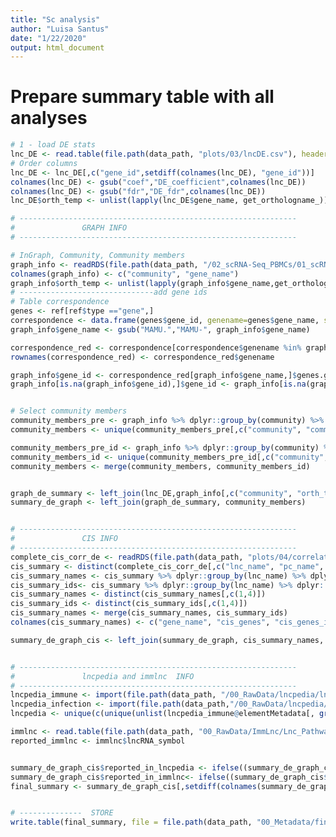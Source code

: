 ```yaml
---
title: "Sc analysis"
author: "Luisa Santus"
date: "1/22/2020"
output: html_document
---
```



# Prepare summary table with all analyses 

```r
# 1 - load DE stats
lnc_DE <- read.table(file.path(data_path, "plots/03/lncDE.csv"), header = T, sep = ",")
# Order columns
lnc_DE <- lnc_DE[,c("gene_id",setdiff(colnames(lnc_DE), "gene_id"))]
colnames(lnc_DE) <- gsub("coef","DE_coefficient",colnames(lnc_DE))
colnames(lnc_DE) <- gsub("fdr","DE_fdr",colnames(lnc_DE))
lnc_DE$orth_temp <- unlist(lapply(lnc_DE$gene_name, get_orthologname_))

# --------------------------------------------------------------
#               GRAPH INFO 
# --------------------------------------------------------------

# InGraph, Community, Community members 
graph_info <- readRDS(file.path(data_path, "/02_scRNA-Seq_PBMCs/01_scRNA-Seq_inVivo_rhemac10/05_RObjects/09_graph/Graph_communitybelonging.rds"))
colnames(graph_info) <- c("community", "gene_name")
graph_info$orth_temp <- unlist(lapply(graph_info$gene_name,get_orthologname_ ))
# ------------------------------add gene ids
# Table correspondence 
genes <- ref[ref$type =="gene",]
correspondence <- data.frame(genes$gene_id, genename=genes$gene_name, stringsAsFactors = F)
graph_info$gene_name <- gsub("MAMU.","MAMU-", graph_info$gene_name)

correspondence_red <- correspondence[correspondence$genename %in% graph_info$gene_name, ]
rownames(correspondence_red) <- correspondence_red$genename

graph_info$gene_id <- correspondence_red[graph_info$gene_name,]$genes.gene_id
graph_info[is.na(graph_info$gene_id),]$gene_id <- graph_info[is.na(graph_info$gene_id),]$gene_name


# Select community members 
community_members_pre <- graph_info %>% dplyr::group_by(community) %>% dplyr::mutate("community_members" = paste(orth_temp, collapse = "; "))
community_members <- unique(community_members_pre[,c("community", "community_members")])

community_members_pre_id <- graph_info %>% dplyr::group_by(community) %>% dplyr::mutate("community_members_id" = paste(gene_id, collapse = "; "))
community_members_id <- unique(community_members_pre_id[,c("community", "community_members_id")])
community_members <- merge(community_members, community_members_id)


graph_de_summary <- left_join(lnc_DE,graph_info[,c("community", "orth_temp")], by = "orth_temp")
summary_de_graph <- left_join(graph_de_summary, community_members)


# --------------------------------------------------------------
#               CIS INFO 
# --------------------------------------------------------------
complete_cis_corr_de <- readRDS(file.path(data_path, "plots/04/correlations_de_cis.rds"))
cis_summary <- distinct(complete_cis_corr_de[,c("lnc_name", "pc_name", "pc_id")])
cis_summary_names <- cis_summary %>% dplyr::group_by(lnc_name) %>% dplyr::mutate("cis_genes" = paste(pc_name, collapse = "; "))
cis_summary_ids<- cis_summary %>% dplyr::group_by(lnc_name) %>% dplyr::mutate("cis_ids" = paste(pc_id, collapse = "; "))
cis_summary_names <- distinct(cis_summary_names[,c(1,4)])
cis_summary_ids <- distinct(cis_summary_ids[,c(1,4)])
cis_summary_names <- merge(cis_summary_names, cis_summary_ids)
colnames(cis_summary_names) <- c("gene_name", "cis_genes", "cis_genes_id")

summary_de_graph_cis <- left_join(summary_de_graph, cis_summary_names, by = "gene_name")


# --------------------------------------------------------------
#               lncpedia and immlnc  INFO 
# --------------------------------------------------------------
lncpedia_immune <- import(file.path(data_path, "/00_RawData/lncpedia/lncpedia_immune.gtf"))
lncpedia_infection <- import(file.path(data_path,"/00_RawData/lncpedia/lncpedia_infection.gtf"))
lncpedia <- unique(c(unique(unlist(lncpedia_immune@elementMetadata[, grepl("gene", colnames(lncpedia_immune@elementMetadata))])), unique(unlist(lncpedia_infection@elementMetadata[, grepl("gene", colnames(lncpedia_infection@elementMetadata))]))))

immlnc <- read.table(file.path(data_path, "00_RawData/ImmLnc/Lnc_Pathways_Sig.txt"), header = TRUE, sep = "\t", stringsAsFactors = FALSE)
reported_immlnc <- immlnc$lncRNA_symbol


summary_de_graph_cis$reported_in_lncpedia <- ifelse((summary_de_graph_cis$ortholog_found == T &summary_de_graph_cis$ortholog %in% lncpedia), TRUE, FALSE)
summary_de_graph_cis$reported_in_immlnc<- ifelse((summary_de_graph_cis$ortholog_found == T &summary_de_graph_cis$ortholog %in% reported_immlnc), TRUE, FALSE)
final_summary <- summary_de_graph_cis[,setdiff(colnames(summary_de_graph_cis), "orth_temp")]


# --------------  STORE
write.table(final_summary, file = file.path(data_path, "00_Metadata/final_DE_summary.csv"), row.names = F, col.names = T, sep = ",")


```




